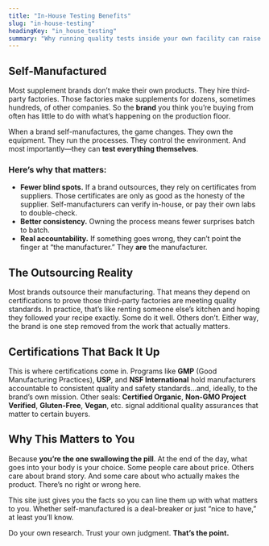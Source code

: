 ```yaml
---
title: "In-House Testing Benefits"
slug: "in-house-testing"
headingKey: "in_house_testing"
summary: "Why running quality tests inside your own facility can raise standards and boost consumer trust."
---
```


## Self-Manufactured

Most supplement brands don’t make their own products. They hire third-party factories. Those factories make supplements for dozens, sometimes hundreds, of other companies. So the **brand** you think you’re buying from often has little to do with what’s happening on the production floor.

When a brand self-manufactures, the game changes. They own the equipment. They run the processes. They control the environment. And most importantly—they can **test everything themselves**.

### Here’s why that matters:

- **Fewer blind spots.** If a brand outsources, they rely on certificates from suppliers. Those certificates are only as good as the honesty of the supplier. Self-manufacturers can verify in-house, or pay their own labs to double-check.  
- **Better consistency.** Owning the process means fewer surprises batch to batch.  
- **Real accountability.** If something goes wrong, they can’t point the finger at “the manufacturer.” They **are** the manufacturer.  

## The Outsourcing Reality

Most brands outsource their manufacturing. That means they depend on certifications to prove those third-party factories are meeting quality standards. In practice, that’s like renting someone else’s kitchen and hoping they followed your recipe exactly. Some do it well. Others don’t. Either way, the brand is one step removed from the work that actually matters.

## Certifications That Back It Up

This is where certifications come in. Programs like **GMP** (Good Manufacturing Practices), **USP**, and **NSF International** hold manufacturers accountable to consistent quality and safety standards...and, ideally, to the brand’s own mission. Other seals: **Certified Organic**, **Non-GMO Project Verified**, **Gluten-Free**, **Vegan**, etc. signal additional quality assurances that matter to certain buyers.

## Why This Matters to You

Because **you’re the one swallowing the pill**. At the end of the day, what goes into your body is your choice. Some people care about price. Others care about brand story. And some care about who actually makes the product. There’s no right or wrong here.

This site just gives you the facts so you can line them up with what matters to you. Whether self-manufactured is a deal-breaker or just “nice to have,” at least you’ll know.

Do your own research. Trust your own judgment. **That’s the point.**
